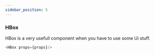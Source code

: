 ```yaml
---
sidebar_position: 5
---
```


### HBox 
HBox is a very usefull component when you have to use some Ui stuff.


```js title="sidebars.js"
<HBox props={props}/>
```
